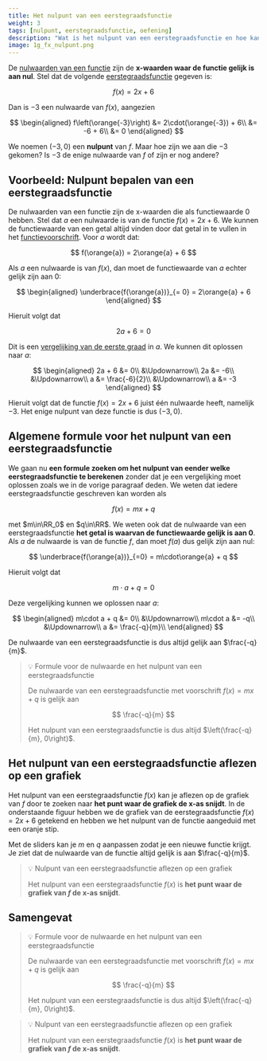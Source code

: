 ```yaml
---
title: Het nulpunt van een eerstegraadsfunctie
weight: 3
tags: [nulpunt, eerstegraadsfunctie, oefening]
description: "Wat is het nulpunt van een eerstegraadsfunctie en hoe kan je het berekenen? In deze les leggen we dit uit aan de hand van oefeningen en interactieve illustraties."
image: 1g_fx_nulpunt.png
---
```


De [nulwaarden van een functie](../../functies/nulpunten) zijn de **x-waarden waar de functie gelijk is aan nul**. Stel dat de volgende [eerstegraadsfunctie](../intro) gegeven is:

$$
f(x) = 2x + 6
$$

Dan is $-3$ een nulwaarde van $f(x)$, aangezien

$$
\begin{aligned}
f\left(\orange{-3}\right) &= 2\cdot(\orange{-3}) + 6\\
&= -6 + 6\\
&= 0
\end{aligned}
$$

We noemen $\left(-3, 0\right)$ een **nulpunt** van $f$. Maar hoe zijn we aan die $-3$ gekomen? Is $-3$ de enige nulwaarde van $f$ of zijn er nog andere?

## Voorbeeld: Nulpunt bepalen van een eerstegraadsfunctie

De nulwaarden van een functie zijn de x-waarden die als functiewaarde $0$ hebben. Stel dat $a$ een nulwaarde is van de functie $f(x) = 2x + 6$. We kunnen de functiewaarde van een getal altijd vinden door dat getal in te vullen in het [functievoorschrift](../../functies/voorschrift). Voor $a$ wordt dat:

$$
f(\orange{a}) = 2\orange{a} + 6
$$

Als $a$ een nulwaarde is van $f(x)$, dan moet de functiewaarde van $a$ echter gelijk zijn aan $0$:

$$
\begin{aligned}
\underbrace{f(\orange{a})}_{= 0} = 2\orange{a} + 6
\end{aligned}
$$

Hieruit volgt dat

$$
2a + 6 = 0
$$

Dit is een [vergelijking van de eerste graad](../../1g_vgl/intro) in $a$. We kunnen dit oplossen naar $a$:

$$
\begin{aligned}
2a + 6 &= 0\\
&\Updownarrow\\
2a &= -6\\
&\Updownarrow\\
a &= \frac{-6}{2}\\
&\Updownarrow\\
a &= -3
\end{aligned}
$$

Hieruit volgt dat de functie $f(x) = 2x + 6$ juist één nulwaarde heeft, namelijk $-3$. Het enige nulpunt van deze functie is dus $\left(-3, 0\right)$.

## Algemene formule voor het nulpunt van een eerstegraadsfunctie

We gaan nu **een formule zoeken om het nulpunt van eender welke eerstegraadsfunctie te berekenen** zonder dat je een vergelijking moet oplossen zoals we in de vorige paragraaf deden. We weten dat iedere eerstegraadsfunctie geschreven kan worden als

$$
f(x) = mx + q
$$

met $m\in\RR_0$ en $q\in\RR$. We weten ook dat de nulwaarde van een eerstegraadsfunctie **het getal is waarvan de functiewaarde gelijk is aan $0$**. Als $a$ de nulwaarde is van de functie $f$, dan moet $f(a)$ dus gelijk zijn aan nul:

$$
\underbrace{f(\orange{a})}_{=0} = m\cdot\orange{a} + q
$$

Hieruit volgt dat

$$
m\cdot a + q = 0
$$

Deze vergelijking kunnen we oplossen naar $a$:

$$
\begin{aligned}
m\cdot a + q &= 0\\
&\Updownarrow\\
m\cdot a &= -q\\
&\Updownarrow\\
a &= \frac{-q}{m}\\
\end{aligned}
$$

De nulwaarde van een eerstegraadsfunctie is dus altijd gelijk aan $\frac{-q}{m}$.

> 💡 Formule voor de nulwaarde en het nulpunt van een eerstegraadsfunctie
>
> De nulwaarde van een eerstegraadsfunctie met voorschrift $f(x) = mx + q$ is gelijk aan
>
> $$
> \frac{-q}{m}
> $$
>
> Het nulpunt van een eerstegraadsfunctie is dus altijd $\left(\frac{-q}{m}, 0\right)$.


<FxNulpunt/>

## Het nulpunt van een eerstegraadsfunctie aflezen op een grafiek

Het nulpunt van een eerstegraadsfunctie $f(x)$ kan je aflezen op de grafiek van $f$ door te zoeken naar **het punt waar de grafiek de x-as snijdt**. In de onderstaande figuur hebben we de grafiek van de eerstegraadsfunctie $f(x) = 2x+6$ getekend en hebben we het nulpunt van de functie aangeduid met een oranje stip.


<InteractiveNulpuntGraph1G m={2} q={6} mSlider qSlider />

Met de sliders kan je $m$ en $q$ aanpassen zodat je een nieuwe functie krijgt. Je ziet dat de nulwaarde van de functie altijd gelijk is aan $\frac{-q}{m}$.

> 💡 Nulpunt van een eerstegraadsfunctie aflezen op een grafiek
>
> Het nulpunt van een eerstegraadsfunctie $f(x)$ is **het punt waar de grafiek van $f$ de x-as snijdt**.

<NulpuntGrafiek/>

## Samengevat

> 💡 Formule voor de nulwaarde en het nulpunt van een eerstegraadsfunctie
>
> De nulwaarde van een eerstegraadsfunctie met voorschrift $f(x) = mx + q$ is gelijk aan
>
> $$
> \frac{-q}{m}
> $$
>
> Het nulpunt van een eerstegraadsfunctie is dus altijd $\left(\frac{-q}{m}, 0\right)$.

> 💡 Nulpunt van een eerstegraadsfunctie aflezen op een grafiek
>
> Het nulpunt van een eerstegraadsfunctie $f(x)$ is **het punt waar de grafiek van $f$ de x-as snijdt**.
